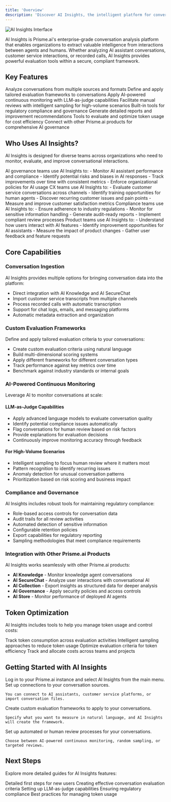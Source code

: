 ```yaml
---
title: 'Overview'
description: 'Discover AI Insights, the intelligent platform for conversation analysis and quality monitoring'
---
```


<Frame>
  <img src="/images/ai-insights.png" alt="AI Insights Interface" />
</Frame>

AI Insights is Prisme.ai's enterprise-grade conversation analysis platform that enables organizations to extract valuable intelligence from interactions between agents and humans. Whether analyzing AI assistant conversations, customer service interactions, or recorded calls, AI Insights provides powerful evaluation tools within a secure, compliant framework.

## Key Features

<CardGroup cols={2}>
  <Card title="Comprehensive Analysis" icon="magnifying-glass-chart">
    Analyze conversations from multiple sources and formats
  </Card>
  <Card title="Custom Evaluation Criteria" icon="list-check">
    Define and apply tailored evaluation frameworks to conversations
  </Card>
  <Card title="Automated Monitoring" icon="robot">
    Apply AI-powered continuous monitoring with LLM-as-judge capabilities
  </Card>
  <Card title="Human Review" icon="user-check">
    Facilitate manual reviews with intelligent sampling for high-volume scenarios
  </Card>
  <Card title="Compliance Support" icon="file-contract">
    Built-in tools for regulatory compliance and governance
  </Card>
  <Card title="Actionable Insights" icon="lightbulb">
    Generate detailed reports and improvement recommendations
  </Card>
  <Card title="Token Optimization" icon="coins">
    Tools to evaluate and optimize token usage for cost efficiency
  </Card>
  <Card title="Seamless Integration" icon="puzzle-piece">
    Connect with other Prisme.ai products for comprehensive AI governance
  </Card>
</CardGroup>

## Who Uses AI Insights?

AI Insights is designed for diverse teams across organizations who need to monitor, evaluate, and improve conversational interactions.

<Tabs>
  <Tab title="AI Governance Teams">
    AI governance teams use AI Insights to:
    - Monitor AI assistant performance and compliance
    - Identify potential risks and biases in AI responses
    - Track improvements over time with consistent metrics
    - Enforce organizational policies for AI usage
    
  </Tab>
  
  <Tab title="Customer Experience Teams">
    CX teams use AI Insights to:
    - Evaluate customer service conversations across channels
    - Identify training opportunities for human agents
    - Discover recurring customer issues and pain points
    - Measure and improve customer satisfaction metrics

  </Tab>
  
  <Tab title="Compliance Officers">
    Compliance teams use AI Insights to:
    - Ensure adherence to industry regulations
    - Monitor for sensitive information handling
    - Generate audit-ready reports
    - Implement compliant review processes
    
  </Tab>
  
  <Tab title="Product Teams">
    Product teams use AI Insights to:
    - Understand how users interact with AI features
    - Identify improvement opportunities for AI assistants
    - Measure the impact of product changes
    - Gather user feedback and feature requests

  </Tab>
</Tabs>

## Core Capabilities

### Conversation Ingestion

AI Insights provides multiple options for bringing conversation data into the platform:


- Direct integration with AI Knowledge and AI SecureChat
- Import customer service transcripts from multiple channels
- Process recorded calls with automatic transcription
- Support for chat logs, emails, and messaging platforms
- Automatic metadata extraction and organization

### Custom Evaluation Frameworks

Define and apply tailored evaluation criteria to your conversations:


- Create custom evaluation criteria using natural language
- Build multi-dimensional scoring systems
- Apply different frameworks for different conversation types
- Track performance against key metrics over time
- Benchmark against industry standards or internal goals

### AI-Powered Continuous Monitoring

Leverage AI to monitor conversations at scale:

#### LLM-as-Judge Capabilities
- Apply advanced language models to evaluate conversation quality
- Identify potential compliance issues automatically
- Flag conversations for human review based on risk factors
- Provide explanations for evaluation decisions
- Continuously improve monitoring accuracy through feedback

#### For High-Volume Scenarios
- Intelligent sampling to focus human review where it matters most
- Pattern recognition to identify recurring issues
- Anomaly detection for unusual conversation patterns
- Prioritization based on risk scoring and business impact

### Compliance and Governance

AI Insights includes robust tools for maintaining regulatory compliance:

- Role-based access controls for conversation data
- Audit trails for all review activities
- Automated detection of sensitive information
- Configurable retention policies
- Export capabilities for regulatory reporting
- Sampling methodologies that meet compliance requirements

### Integration with Other Prisme.ai Products

AI Insights works seamlessly with other Prisme.ai products:

- **AI Knowledge** - Monitor knowledge agent conversations
- **AI SecureChat** - Analyze user interactions with conversational AI
- **AI Collection** - Export insights as structured data for deeper analysis
- **AI Governance** - Apply security policies and access controls
- **AI Store** - Monitor performance of deployed AI agents

## Token Optimization

AI Insights includes tools to help you manage token usage and control costs:

<CardGroup cols={2}>
  <Card title="Usage Analytics" icon="chart-line">
    Track token consumption across evaluation activities
  </Card>
  <Card title="Sampling Strategies" icon="filter">
    Intelligent sampling approaches to reduce token usage
  </Card>
  <Card title="Evaluation Efficiency" icon="gauge-high">
    Optimize evaluation criteria for token efficiency
  </Card>
  <Card title="Cost Allocation" icon="money-bill-transfer">
    Track and allocate costs across teams and projects
  </Card>
</CardGroup>

## Getting Started with AI Insights

<Steps>
  <Step title="Access AI Insights">
    Log in to your Prisme.ai instance and select AI Insights from the main menu.

  </Step>
  
  <Step title="Connect data sources">
    Set up connections to your conversation sources.
    
    You can connect to AI assistants, customer service platforms, or import conversation files.
  </Step>
  
  <Step title="Define evaluation criteria">
    Create custom evaluation frameworks to apply to your conversations.
    
    
    Specify what you want to measure in natural language, and AI Insights will create the framework.
  </Step>
  
  <Step title="Configure monitoring">
    Set up automated or human review processes for your conversations.

    Choose between AI-powered continuous monitoring, random sampling, or targeted reviews.
  </Step>
</Steps>

## Next Steps

Explore more detailed guides for AI Insights features:

<CardGroup cols={2}>
  <Card
    title="Getting Started"
    icon="rocket"
    href="insights-getting-started"
  >
    Detailed first steps for new users
  </Card>
  <Card
    title="Evaluation Frameworks"
    icon="list-check"
    href="insights-evaluation"
  >
    Creating effective conversation evaluation criteria
  </Card>
  <Card
    title="AI Monitoring"
    icon="robot"
    href="insights-ai-monitoring"
  >
    Setting up LLM-as-judge capabilities
  </Card>
  <Card
    title="Compliance Features"
    icon="shield-check"
    href="insights-compliance"
  >
    Ensuring regulatory compliance
  </Card>
  <Card
    title="Token Optimization"
    icon="coins"
    href="insights-tokens"
  >
    Best practices for managing token usage
  </Card>
</CardGroup>
